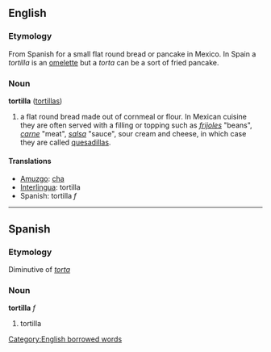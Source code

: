 ==English==

===Etymology===
From Spanish for a small flat round bread or pancake in Mexico. In Spain a ''tortilla'' is an [[omelette]] but a ''torta'' can be a sort of fried pancake.

===Noun===
'''tortilla'''  ([[tortillas]])

#a flat round bread made out of cornmeal or flour. In Mexican cuisine they are often served with a filling or topping such as ''[[frijoles]]'' "beans", ''[[carne]]'' "meat", ''[[salsa]]'' "sauce", sour cream and cheese, in which case they are called [[quesadilla]]s.

====Translations====
*[[Amuzgo]]: [[cha]]
*[[Interlingua]]: tortilla
*Spanish: tortilla ''f''

----

==Spanish==
===Etymology===
Diminutive of ''[[torta]]''

===Noun===
'''tortilla''' ''f''

# tortilla

[[Category:English borrowed words]]